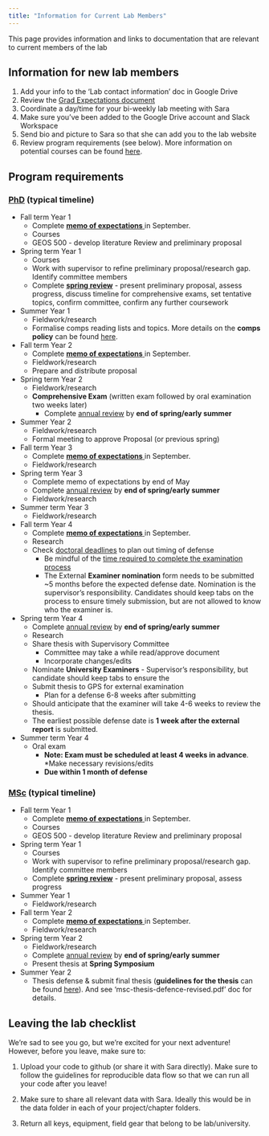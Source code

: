 ```yaml
---
title: "Information for Current Lab Members"
---
```


This page provides information and links to documentation that are relevant to current members of the lab

## Information for new lab members

1) Add your info to the 'Lab contact information' doc in Google Drive
2) Review the <a href=./files/grad_expectations_MicrometLab_20220114.pdf>Grad Expectations document </a>
3) Coordinate a day/time for your bi-weekly lab meeting with Sara
4) Make sure you’ve been added to the Google Drive account and Slack Workspace
5) Send bio and picture to Sara so that she can add you to the lab website
6) Review program requirements (see below). More information on potential courses can be found [here](https://docs.google.com/document/d/1Aj2DghLRYhFqoIMposPYwHl772gsQ8CTwZ09oXXrJDw/edit?usp=sharing).

## Program requirements
### [PhD](https://geog.ubc.ca/graduate/phd-program/) (typical timeline)

* Fall term Year 1
  * Complete <a href=./files/Memo_of_Expectations_PhD.pdf>**memo of expectations** </a> in September. 
  * Courses
  * GEOS 500 - develop literature Review and preliminary proposal

* Spring term Year 1
  * Courses
  * Work with supervisor to refine preliminary proposal/research gap. Identify committee members 
  * Complete <a href=./files/spring-review-2.docx>**spring review**</a> - present preliminary proposal, assess progress, discuss timeline for comprehensive exams, set tentative topics, confirm committee, confirm any further coursework
  
* Summer Year 1
  * Fieldwork/research
  * Formalise comps reading lists and topics. More details on the **comps policy** can be found <a href=./files/GEOSCompsPolicy.docx>here</a>.

* Fall term Year 2
  * Complete <a href=./files/Memo_of_Expectations_PhD.pdf>**memo of expectations** </a> in September. 
  * Fieldwork/research
  * Prepare and distribute proposal

* Spring term Year 2
  * Fieldwork/research
  * **Comprehensive Exam** (written exam followed by oral examination two weeks later)
    * Complete <a href=./files/annual-review.docx>annual review</a> by **end of spring/early summer**

* Summer Year 2
  * Fieldwork/research
  * Formal meeting to approve Proposal (or previous spring)	

* Fall term Year 3
  * Complete <a href=./files/Memo_of_Expectations_PhD.pdf>**memo of expectations** </a> in September. 
  * Fieldwork/research
  
* Spring term Year 3
  * Complete memo of expectations by end of May
  * Complete <a href=./files/annual-review.docx>annual review</a> by **end of spring/early summer**
  * Fieldwork/research

* Summer term Year 3
  * Fieldwork/research
  
* Fall term Year 4
  * Complete <a href=./files/Memo_of_Expectations_PhD.pdf>**memo of expectations** </a> in September. 
  * Research
  * Check [doctoral deadlines](https://www.grad.ubc.ca/current-students/final-doctoral-exam/doctoral-deadlines) to plan out timing of defense 
    * Be mindful of the [time required to complete the examination process](https://www.grad.ubc.ca/current-students/final-doctoral-exam/examination-timeline ) 
    * The External **Examiner nomination** form needs to be submitted ~5 months before the expected  defense date.  Nomination is the supervisor's responsibility.  Candidates should keep tabs on the process to ensure timely submission, but are not allowed to know who the examiner is.

* Spring term Year 4
  * Complete <a href=./files/annual-review.docx>annual review</a> by **end of spring/early summer**
  * Research
  * Share thesis with Supervisory Committee
    * Committee may take a while read/approve document
    * Incorporate changes/edits
  * Nominate **University Examiners** - Supervisor’s responsibility, but candidate should keep tabs to ensure the 
  * Submit thesis to GPS for external examination
    * Plan for a defense 6-8 weeks after submitting
  * Should anticipate that the examiner will take 4-6 weeks to review the thesis.
  * The earliest possible defense date is **1 week after the external report** is submitted.
  
* Summer term Year 4
  * Oral exam
    * **Note: Exam must be scheduled at least 4 weeks in advance**.
  *Make necessary revisions/edits
    * **Due within 1 month of defense**

### [MSc](https://geog.ubc.ca/graduate/masters-programs/msc-geography/) (typical timeline)

* Fall term Year 1
  * Complete <a href=./files/Memo_of_Expectations_MSc.pdf>**memo of expectations** </a> in September. 
  * Courses
  * GEOS 500 - develop literature Review and preliminary proposal

* Spring term Year 1
  * Courses
  * Work with supervisor to refine preliminary proposal/research gap. Identify committee members 
  * Complete <a href=./files/spring-review-2.docx>**spring review**</a> - present preliminary proposal, assess progress
  
* Summer Year 1
  * Fieldwork/research

* Fall term Year 2
  * Complete <a href=./files/Memo_of_Expectations_MSc.pdf>**memo of expectations** </a> in September. 
  * Fieldwork/research

* Spring term Year 2
  * Fieldwork/research
  * Complete <a href=./files/annual-review.docx>annual review</a> by **end of spring/early summer**
  * Present thesis at **Spring Symposium**

* Summer Year 2
  * Thesis defense & submit final thesis (**guidelines for the thesis** can be found [here](https://www.grad.ubc.ca/current-students/dissertation-thesis-preparation/formatting-requirements)). And see ‘msc-thesis-defence-revised.pdf’ doc for details.

## Leaving the lab checklist

We're sad to see you go, but we're excited for your next adventure! However, before you leave, make sure to:

1) Upload your code to github (or share it with Sara directly). Make sure to follow the guidelines for reproducible data flow so that we can run all your code after you leave! 

2) Make sure to share all relevant data with Sara. Ideally this would be in the data folder in each of your project/chapter folders.

3) Return all keys, equipment, field gear that belong to be lab/university.

